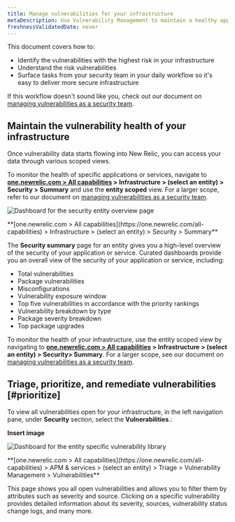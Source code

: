 ```yaml
---
title: Manage vulnerabilities for your infrastructure
metaDescription: Use Vulnerability Management to maintain a healthy application and remediate vulnerabilities as a developer.
freshnessValidatedDate: never
---
```


This document covers how to:

* Identify the vulnerabilities with the highest risk in your infrastructure
* Understand the risk vulnerabilities
* Surface tasks from your security team in your daily workflow so it's easy to deliver more secure infrastructure

If this workflow doesn't sound like you, check out our document on [managing vulnerabilities as a security team](/docs/vulnerability-management/security-workflow).

## Maintain the vulnerability health of your infrastructure

Once vulnerability data starts flowing into New Relic, you can access your data through various scoped views.

To monitor the health of specific applications or services, navigate to <DNT>**[one.newrelic.com > All capabilities](https://one.newrelic.com/all-capabilities) > Infrastructure > (select an entity) > Security > Summary**</DNT> and use the **entity scoped** view. For a larger scope, refer to our document on [managing vulnerabilities as a security team](/docs/vulnerability-management/security-workflow).

<img
  title="Entity overview"
  alt="Dashboard for the security entity overview page"
  src="/images/security_infra_entity_overview.webp"
/>

<figcaption>
  <DNT>
    **[one.newrelic.com > All capabilities](https://one.newrelic.com/all-capabilities) > Infrastructure > (select an entity) > Security > Summary**
  </DNT>
</figcaption>

The **Security summary** page for an entity gives you a high-level overview of the security of your application or service. Curated dashboards provide you an overall view of the security of your application or service, including:

* Total vulnerabilities
* Package vulnerabilities
* Misconfigurations
* Vulnerability exposure window
* Top five vulnerabilities in accordance with the priority rankings
* Vulnerability breakdown by type
* Package severity breakdown
* Top package upgrades 

To monitor the health of your infrastructure, use the entity scoped view by navigating to <DNT>**[one.newrelic.com > All capabilities](https://one.newrelic.com/all-capabilities) > Infrastructure > (select an entity) > Security> Summary**</DNT>. For a larger scope, see our document on [managing vulnerabilities as a security team](/docs/vulnerability-management/security-workflow).

## Triage, prioritize, and remediate vulnerabilities [#prioritize]

To view all vulnerabilities open for your infrastructure,  in the left navigation pane, under **Security** section,  select the <DNT>**Vulnerabilities**</DNT>.:

**Insert image**

<img
  title="Vulnerability library"
  alt="Dashboard for the entity specific vulnerability library"
  src="/images/infra_vulnLibrary.webp"
/>

<figcaption>
  <DNT>
    **[one.newrelic.com > All capabilities](https://one.newrelic.com/all-capabilities) > APM & services > (select an entity) > Triage > Vulnerability Management > Vulnerabilities**
  </DNT>
</figcaption>

This page shows you all open vulnerabilities and allows you to filter them by attributes such as severity and source. Clicking on a specific vulnerability provides detailed information about its severity, sources, vulnerability status change logs, and many more.


